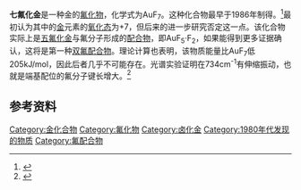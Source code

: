 {{chembox
| verifiedrevid = 388262175
|   Name = 七氟化金
|   ImageFileL1 = AuF5-F2.png
<!-- | ImageSize = 200px -->
|   ImageNameL1 = Gold heptafluoride
|   ImageFileR1 = AuF5-F2-calculated-B3LYP-2007-3D-balls.png
|   ImageName = Gold heptafluoride
|   IUPACName = Difluorinegold(V) fluoride
|   OtherNames = Gold heptafluoride
| Section1 = {{Chembox Identifiers
|   CASNo = 106484-43-9
|   CASNo_Ref = {{cascite|correct|CAS}}
|   RTECS = 
| SMILES = F[Au](F)(F)(F)F.FF
  }}
| Section2 = {{Chembox Properties
|   Formula = AuF<sub>7</sub>
|   MolarMass = 322.956
|   Appearance = 
|   Density =
|   Solubility = 
|   MeltingPt = 
  }}
| Section3 = {{Chembox Structure
|   MolShape = 
|   Coordination = 
|   CrystalStruct = 
|   Dipole =
  }}
| Section7 = {{Chembox Hazards
|   ExternalMSDS =
|   MainHazards = 腐蚀性、毒性
|   FlashPt = 
|   RPhrases = 
|   SPhrases = 
  }}
| Section8 = {{Chembox Related
|   OtherCpds = [[三氟化金|AuF<sub>3</sub>]]、[[五氟化金|AuF<sub>5</sub>]]
| OtherCations = [[七氟化铼|ReF<sub>7</sub>]]、[[七氟化碘|IF<sub>7</sub>]]
  }}
}}
'''七氟化金'''是一种金的[[氟化物|氟化物]]，化学式为AuF<sub>7</sub>。这种化合物最早于1986年制得。<ref>{{cite journal | author = Timakov, A. A.; Prusakov, V. N.; Drobyshevskii, Y. V. | title = Gold heptafluoride | journal = Dokl. Akad. Nauk SSSR | language = ru | year = 1986 | volume = 291 | pages = 125−128}}</ref>最初认为其中的[[金|金]]元素的[[氧化态|氧化态]]为+7，但后来的进一步研究否定这一点。该化合物实际上是[[五氟化金|五氟化金]]与氟分子形成的[[配合物|配合物]]，即AuF<sub>5</sub>·F<sub>2</sub>，如果能得到更多证据确认，这将是第一种[[双氟配合物|双氟配合物]]。理论计算也表明，该物质能量比AuF<sub>7</sub>低205kJ/mol，因此后者几乎不可能存在。光谱实验证明在734cm<sup>-1</sup>有伸缩振动，也就是端基配位的氟分子键长增大。<ref name = himmel>{{cite journal|coauthors=Riedel, Sebastian|title=After 20 Years, Theoretical Evidence That “AuF7” Is Actually AuF5·F2|journal=Inorganic Chemistry|date=2007-05-31|volume=46|issue=13|pages=5338–5342|doi=10.1021/ic700431s|last=Himmel|first=Daniel}}</ref>

== 参考资料 ==
{{reflist}}
{{金化合物}} 

[[Category:金化合物|Category:金化合物]]
[[Category:氟化物|Category:氟化物]]
[[Category:卤化金|Category:卤化金]]
[[Category:1980年代发现的物质|Category:1980年代发现的物质]]
[[Category:氟配合物|Category:氟配合物]]